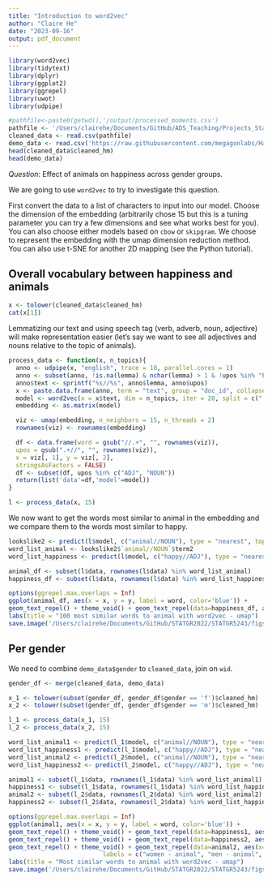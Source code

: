 ```yaml
---
title: "Introduction to word2vec"
author: "Claire He"
date: "2023-09-16"
output: pdf_document
---
```




```r
library(word2vec)
library(tidytext)
library(dplyr)
library(ggplot2)
library(ggrepel)
library(uwot)
library(udpipe)
```

```r
#pathfile<-paste0(getwd(),'/output/processed_moments.csv')
pathfile <- '/Users/clairehe/Documents/GitHub/ADS_Teaching/Projects_StarterCodes/Project1-RNotebook/output/processed_moments.csv'
cleaned_data <- read.csv(pathfile)
demo_data <- read.csv('https://raw.githubusercontent.com/megagonlabs/HappyDB/master/happydb/data/demographic.csv')
head(cleaned_data$cleaned_hm)
head(demo_data)
```


*Question*: Effect of animals on happiness across gender groups.

We are going to use `word2vec` to try to investigate this question. 

First convert the data to a list of characters to input into our model. Choose the dimension of the embedding (arbitrarily chose 15 but this is a tuning parameter you can try a few dimensions and see what works best for you). You can also choose either models based on `cbow` or `skipgram`.  We choose to represent the embedding with the umap dimension reduction method. You can also use t-SNE for another 2D mapping (see the Python tutorial). 

## Overall vocabulary between happiness and animals

```r
x <- tolower(cleaned_data$cleaned_hm)
cat(x[1])
```

Lemmatizing our text and using speech tag (verb, adverb, noun, adjective) will make representation easier (let's say we want to see all adjectives and nouns relative to the topic of animals).
```r
process_data <- function(x, n_topics){
  anno <- udpipe(x, "english", trace = 10, parallel.cores = 1)
  anno <- subset(anno, !is.na(lemma) & nchar(lemma) > 1 & !upos %in% "PUNCT")
  anno$text <- sprintf("%s//%s", anno$lemma, anno$upos)
  x <- paste.data.frame(anno, term = "text", group = "doc_id", collapse = " ")
  model <- word2vec(x = x$text, dim = n_topics, iter = 20, split = c(" ", ".\n?!"))
  embedding <- as.matrix(model)

  viz <- umap(embedding, n_neighbors = 15, n_threads = 2)
  rownames(viz) <- rownames(embedding)

  df <- data.frame(word = gsub("//.+", "", rownames(viz)),
  upos = gsub(".+//", "", rownames(viz)),
  x = viz[, 1], y = viz[, 2],
  stringsAsFactors = FALSE)
  df <- subset(df, upos %in% c("ADJ", "NOUN"))
  return(list('data'=df,'model'=model))
}

l <- process_data(x, 15)
```

We now want to get the words most similar to animal in the embedding and we compare them to the words most similar to happy. 
```r
lookslike2 <- predict(l$model, c("animal//NOUN"), type = "nearest", top_n = 10)
word_list_animal <- lookslike2$`animal//NOUN`$term2
word_list_happiness <- predict(l$model, c("happy//ADJ"), type = "nearest", top_n = 50)$`happy//ADJ`$term2
```

```r
animal_df <- subset(l$data, rownames(l$data) %in% word_list_animal)
happiness_df <- subset(l$data, rownames(l$data) %in% word_list_happiness)
```


```r
options(ggrepel.max.overlaps = Inf) 
ggplot(animal_df, aes(x = x, y = y, label = word, color='blue')) +
geom_text_repel() + theme_void() + geom_text_repel(data=happiness_df, aes(x=x, y=y, label=word, color='red'))
labs(title = "100 most similar words to animal with word2vec - umap")
save.image('/Users/clairehe/Documents/GitHub/STATGR2022/STATGR5243/figs/word2vec_overall.png')
```

## Per gender 
We need to combine `demo_data$gender` to `cleaned_data`, join on `wid`.
```r
gender_df <- merge(cleaned_data, demo_data)

x_1 <- tolower(subset(gender_df, gender_df$gender == 'f')$cleaned_hm)
x_2 <- tolower(subset(gender_df, gender_df$gender == 'm')$cleaned_hm)

l_1 <- process_data(x_1, 15)
l_2 <- process_data(x_2, 15)

word_list_animal1 <- predict(l_1$model, c("animal//NOUN"), type = "nearest", top_n = 10)$`animal//NOUN`$term2
word_list_happiness1 <- predict(l_1$model, c("happy//ADJ"), type = "nearest", top_n = 50)$`happy//ADJ`$term2
word_list_animal2 <- predict(l_2$model, c("animal//NOUN"), type = "nearest", top_n = 10)$`animal//NOUN`$term2
word_list_happiness2 <- predict(l_2$model, c("happy//ADJ"), type = "nearest", top_n = 50)$`happy//ADJ`$term2

animal1 <- subset(l_1$data, rownames(l_1$data) %in% word_list_animal1)
happiness1 <- subset(l_1$data, rownames(l_1$data) %in% word_list_happiness1)
animal2 <- subset(l_2$data, rownames(l_2$data) %in% word_list_animal2)
happiness2 <- subset(l_2$data, rownames(l_2$data) %in% word_list_happiness2)
```


```r
options(ggrepel.max.overlaps = Inf) 
ggplot(animal1, aes(x = x, y = y, label = word, color='blue')) +
geom_text_repel() + theme_void() + geom_text_repel(data=happiness1, aes(x=x, y=y, label=word, color='red')) +
geom_text_repel() + theme_void() + geom_text_repel(data=happiness2, aes(x=x, y=y, label=word, color='magenta')) +
geom_text_repel() + theme_void() + geom_text_repel(data=animal2, aes(x=x, y=y, label=word, color='cyan')) + scale_color_manual(values=c("blue", "red", "magenta", 'cyan'),
                          labels = c("women - animal", "men - animal", "men - happiness", 'women - happiness'))
labs(title = "Most similar words to animal with word2vec - umap")
save.image('/Users/clairehe/Documents/GitHub/STATGR2022/STATGR5243/figs/word2vec_genres.png')
```
